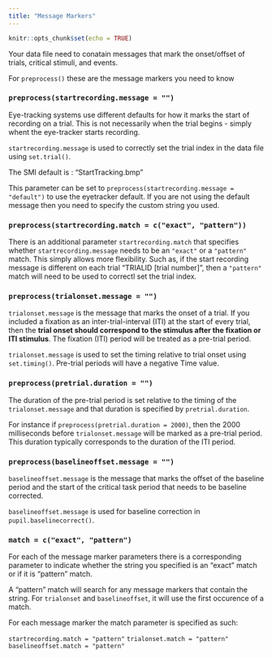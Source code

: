 ```yaml
---
title: "Message Markers"
---
```


```r
knitr::opts_chunk$set(echo = TRUE)
```

Your data file need to conatain messages that mark the onset/offset of trials, critical stimuli, and events.

For `preprocess()` these are the message markers you need to know

### `preprocess(startrecording.message = "")`

Eye-tracking systems use different defaults for how it marks the start of recording on a trial. This is not necessarily when the trial begins - simply whent the eye-tracker starts recording.

`startrecording.message` is used to correctly set the trial index in the data file using `set.trial()`.

The SMI default is : "StartTracking.bmp"

This parameter can be set to `preprocess(startrecording.message = "default")` to use the eyetracker default. If you are not using the default message then you need to specify the custom string you used.

### `preprocess(startrecording.match = c("exact", "pattern"))`

There is an additional parameter `startrecording.match` that specifies whether `startrecording.message` needs to be an `"exact"` or a `"pattern"` match. This simply allows more flexibility. Such as, if the start recording message is different on each trial "TRIALID [trial number]", then a `"pattern"` match will need to be used to correctl set the trial index.

### `preprocess(trialonset.message = "")`

`trialonset.message` is the message that marks the onset of a trial. If you included a fixation as an inter-trial-interval (ITI) at the start of every trial, then the **trial onset should correspond to the stimulus after the fixation or ITI stimulus**. The fixation (ITI) period will be treated as a pre-trial period.

`trialonset.message` is used to set the timing relative to trial onset using `set.timing()`. Pre-trial periods will have a negative Time value. 

### `preprocess(pretrial.duration = "")`

The duration of the pre-trial period is set relative to the timing of the `trialonset.message` and that duration is specified by `pretrial.duration`.

For instance if `preprocess(pretrial.duration = 2000)`, then the 2000 milliseconds before `trialonset.message` will be marked as a pre-trial period. This duration typically corresponds to the duration of the ITI period.

### `preprocess(baselineoffset.message = "")`

`baselineoffset.message` is the message that marks the offset of the baseline period and the start of the critical task period that needs to be baseline corrected.

`baselineoffset.message` is used for baseline correction in `pupil.baselinecorrect()`.

### `match = c("exact", "pattern")`

For each of the message marker parameters there is a corresponding parameter to indicate whether the string you specified is an "exact" match or if it is "pattern" match.

A "pattern" match will search for any message markers that contain the string. For `trialonset` and `baselineoffset`, it will use the first occurence of a match.

For each message marker the match parameter is specified as such:

`startrecording.match = "pattern"`
`trialonset.match = "pattern"`
`baselineoffset.match = "pattern"`

